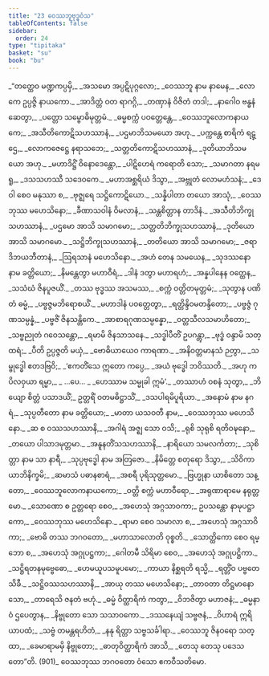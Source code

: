 ```yaml
---
title: "23 ဝေဿဘူဗုဒ္ဓဝံသ"
tableOfContents: false
sidebar:
  order: 24
type: "tipitaka"
basket: "su"
book: "bu"
---
```



<DynamicBreadcrumb />

<Division number="1" book="bu" e="ch" v="21" p="368">

<Paragraph number="895" type="verses" book="bu">
_“တတ္ထေဝ မဏ္ဍကပ္ပမှိ,_  
_အသမော အပ္ပဋိပုဂ္ဂလော;_  
_ဝေဿဘူ နာမ နာမေန,_  
_လောကေ ဥပ္ပဇ္ဇိ နာယကော._  

</Paragraph>

</Division>
<Division number="2" book="bu" e="ch" v="21" p="369">

<Paragraph number="896" type="verses" book="bu">
_အာဒိတ္တံ ဝတ ရာဂဂ္ဂိ,_  
_တဏှာနံ ဝိဇိတံ တဒါ;_  
_နာဂေါဝ ဗန္ဓနံ ဆေတွာ,_  
_ပတ္တော သမ္ဗောဓိမုတ္တမံ._  

</Paragraph>

</Division>
<Division number="3" book="bu" e="ch" v="21" p="369">

<Paragraph number="897" type="verses" book="bu">
_ဓမ္မစက္ကံ ပဝတ္တေန္တေ,_  
_ဝေဿဘူလောကနာယကေ;_  
_အသီတိကောဋိသဟဿာနံ,_  
_ပဌမာဘိသမယော အဟု._  

</Paragraph>

</Division>
<Division number="4" book="bu" e="ch" v="21" p="369">

<Paragraph number="898" type="verses" book="bu">
_ပက္ကန္တေ စာရိကံ ရဋ္ဌေ,_  
_လောကဇေဋ္ဌေ နရာသဘေ;_  
_သတ္တတိကောဋိသဟဿာနံ,_  
_ဒုတိယာဘိသမယော အဟု._  

</Paragraph>

</Division>
<Division number="5" book="bu" e="ch" v="21" p="369">

<Paragraph number="899" type="verses" book="bu">
_မဟာဒိဋ္ဌိံ ဝိနောဒေန္တော,_  
_ပါဋိဟေရံ ကရောတိ သော;_  
_သမာဂတာ နရမရူ,_  
_ဒသသဟဿီ သဒေဝကေ._  

</Paragraph>

</Division>
<Division number="6" book="bu" e="ch" v="21" p="369">

<Paragraph number="900" type="verses" book="bu">
_မဟာအစ္ဆရိယံ ဒိသွာ,_  
_အဗ္ဘုတံ လောမဟံသနံ;_  
_ဒေဝါ စေဝ မနုဿာ စ,_  
_ဗုဇ္ဈရေ သဋ္ဌိကောဋိယော._  

</Paragraph>

</Division>
<Division number="7" book="bu" e="ch" v="21" p="369">

<Paragraph number="901" type="verses" book="bu">
_သန္နိပါတာ တယော အာသုံ,_  
_ဝေဿဘုဿ မဟေသိနော;_  
_ခီဏာသဝါနံ ဝိမလာနံ,_  
_သန္တစိတ္တာန တာဒိနံ._  

</Paragraph>

</Division>
<Division number="8" book="bu" e="ch" v="21" p="369">

<Paragraph number="902" type="verses" book="bu">
_အသီတိဘိက္ခုသဟဿာနံ,_  
_ပဌမော အာသိ သမာဂမော;_  
_သတ္တတိဘိက္ခုသဟဿာနံ,_  
_ဒုတိယော အာသိ သမာဂမော._  

</Paragraph>

</Division>
<Division number="9" book="bu" e="ch" v="21" p="369">

<Paragraph number="903" type="verses" book="bu">
_သဋ္ဌိဘိက္ခုသဟဿာနံ,_  
_တတိယော အာသိ သမာဂမော;_  
_ဇရာဒိဘယဘီတာနံ,_  
_ဩရသာနံ မဟေသိနော._  

</Paragraph>

</Division>
<Division number="10" book="bu" e="ch" v="21" p="369">

<Paragraph number="904" type="verses" book="bu">
_အဟံ တေန သမယေန,_  
_သုဒဿနော နာမ ခတ္တိယော;_  
_နိမန္တေတွာ မဟာဝီရံ,_  
_ဒါနံ ဒတွာ မဟာရဟံ;_  
_အန္နပါနေန ဝတ္ထေန,_  
_သသံဃံ ဇိနပူဇယိံ._  

</Paragraph>

</Division>
<Division number="11" book="bu" e="ch" v="21" p="369">

<Paragraph number="905" type="verses" book="bu">
_တဿ ဗုဒ္ဓဿ အသမဿ,_  
_စက္ကံ ဝတ္တိတမုတ္တမံ;_  
_သုတွာန ပဏိတံ ဓမ္မံ,_  
_ပဗ္ဗဇ္ဇမဘိရောစယိံ._  

</Paragraph>

</Division>
<Division number="12" book="bu" e="ch" v="21" p="369">

<Paragraph number="906" type="verses" book="bu">
_မဟာဒါနံ ပဝတ္တေတွာ,_  
_ရတ္တိန္ဒိဝမတန္ဒိတော;_  
_ပဗ္ဗဇ္ဇံ ဂုဏသမ္ပန္နံ,_  
_ပဗ္ဗဇိံ ဇိနသန္တိကေ._  

</Paragraph>

</Division>
<Division number="13" book="bu" e="ch" v="21" p="369">

<Paragraph number="907" type="verses" book="bu">
_အာစာရဂုဏသမ္ပန္နော,_  
_ဝတ္တသီလသမာဟိတော;_  
_သဗ္ဗညုတံ ဂဝေသန္တော,_  
_ရမာမိ ဇိနသာသနေ._  

</Paragraph>

</Division>
<Division number="14" book="bu" e="ch" v="21" p="369">

<Paragraph number="908" type="verses" book="bu">
_သဒ္ဓါပီတိံ ဥပဂန္တွာ,_  
_ဗုဒ္ဓံ ဝန္ဒာမိ သတ္ထရံ;_  
_ပီတိ ဥပ္ပဇ္ဇတိ မယှံ,_  
_ဗောဓိယာယေဝ ကာရဏာ._  

</Paragraph>

</Division>
<Division number="15" book="bu" e="ch" v="21" p="370">

<Paragraph number="909" type="verses" book="bu">
_အနိဝတ္တမာနသံ ဉတွာ,_  
_သမ္ဗုဒ္ဓေါ ဧတဒဗြဝိ;_  
_‘ဧကတိံသေ ဣတော ကပ္ပေ,_  
_အယံ ဗုဒ္ဓေါ ဘဝိဿတိ._  

</Paragraph>

</Division>
<Division number="16" book="bu" e="ch" v="21" p="370">

<Paragraph number="910" type="verses" book="bu">
_အဟု ကပိလဝှယာ ရမ္မာ,_  
_ …ပေ… _  
_ဟေဿာမ သမ္မုခါ ဣမံ’._  

</Paragraph>

</Division>
<Division number="17" book="bu" e="ch" v="21" p="370">

<Paragraph number="911" type="verses" book="bu">
_တဿာဟံ ဝစနံ သုတွာ,_  
_ဘိယျော စိတ္တံ ပသာဒယိံ;_  
ဥတ္တရိံ ဝတမဓိဋ္ဌာသိံ,_  
_ဒသပါရမိပူရိယာ._  

</Paragraph>

</Division>
<Division number="18" book="bu" e="ch" v="21" p="370">

<Paragraph number="912" type="verses" book="bu">
_အနောမံ နာမ နဂရံ,_  
_သုပ္ပတီတော နာမ ခတ္တိယော;_  
_မာတာ ယသဝတီ နာမ,_  
_ဝေဿဘုဿ မဟေသိနော._  

</Paragraph>

</Division>
<Division number="19" book="bu" e="ch" v="21" p="370">

<Paragraph number="913" type="verses" book="bu">
_ဆ စ ဝဿသဟဿာနိ,_  
_အဂါရံ အဇ္ဈ သော ဝသိ;_  
_ရုစိ သုရုစိ ရတိဝဍ္ဎနော,_  
_တယော ပါသာဒမုတ္တမာ._  

</Paragraph>

</Division>
<Division number="20" book="bu" e="ch" v="21" p="370">

<Paragraph number="914" type="verses" book="bu">
_အနူနတိံသသဟဿာနိ,_  
_နာရိယော သမလင်္ကတာ;_  
_သုစိတ္တာ နာမ သာ နာရီ,_  
_သုပ္ပဗုဒ္ဓေါ နာမ အတြဇော._  

</Paragraph>

</Division>
<Division number="21" book="bu" e="ch" v="21" p="370">

<Paragraph number="915" type="verses" book="bu">
_နိမိတ္တေ စတုရော ဒိသွာ,_  
_သိဝိကာယာဘိနိက္ခမိ;_  
_ဆမာသံ ပဓာနစာရံ,_  
_အစရီ ပုရိသုတ္တမော._  

</Paragraph>

</Division>
<Division number="22" book="bu" e="ch" v="21" p="370">

<Paragraph number="916" type="verses" book="bu">
_ဗြဟ္မုနာ ယာစိတော သန္တော,_  
_ဝေဿဘူလောကနာယကော;_  
_ဝတ္တိ စက္ကံ မဟာဝီရော,_  
_အရုဏာရာမေ နရုတ္တမော._  

</Paragraph>

</Division>
<Division number="23" book="bu" e="ch" v="21" p="370">

<Paragraph number="917" type="verses" book="bu">
_သောဏော စ ဥတ္တရော စေဝ,_  
_အဟေသုံ အဂ္ဂသာဝကာ;_  
ဥပသန္တော နာမုပဋ္ဌာကော,_  
_ဝေဿဘုဿ မဟေသိနော._  

</Paragraph>

</Division>
<Division number="24" book="bu" e="ch" v="21" p="370">

<Paragraph number="918" type="verses" book="bu">
_ရာမာ စေဝ သမာလာ စ,_  
_အဟေသုံ အဂ္ဂသာဝိကာ;_  
_ဗောဓိ တဿ ဘဂဝတော,_  
_မဟာသာလောတိ ဝုစ္စတိ._  

</Paragraph>

</Division>
<Division number="25" book="bu" e="ch" v="21" p="370">

<Paragraph number="919" type="verses" book="bu">
_သောတ္ထိကော စေဝ ရမ္ဘော စ,_  
_အဟေသုံ အဂ္ဂုပဋ္ဌကာ;_  
_ဂေါတမီ သိရိမာ စေဝ,_  
_အဟေသုံ အဂ္ဂုပဋ္ဌိကာ._  

</Paragraph>

</Division>
<Division number="26" book="bu" e="ch" v="21" p="370">

<Paragraph number="920" type="verses" book="bu">
_သဋ္ဌိရတနမုဗ္ဗေဓော,_  
_ဟေမယူပသမူပမော;_  
_ကာယာ နိစ္ဆရတိ ရသ္မိ,_  
_ရတ္တိံဝ ပဗ္ဗတေ သိခီ._  

</Paragraph>

</Division>
<Division number="27" book="bu" e="ch" v="21" p="370">

<Paragraph number="921" type="verses" book="bu">
_သဋ္ဌိဝဿသဟဿာနိ,_  
_အာယု တဿ မဟေသိနော;_  
_တာဝတာ တိဋ္ဌမာနော သော,_  
_တာရေသိ ဇနတံ ဗဟုံ._  

</Paragraph>

</Division>
<Division number="28" book="bu" e="ch" v="21" p="371">

<Paragraph number="922" type="verses" book="bu">
_ဓမ္မံ ဝိတ္ထာရိကံ ကတွာ,_  
_ဝိဘဇိတွာ မဟာဇနံ;_  
_ဓမ္မနာဝံ ဌပေတွာန,_  
_နိဗ္ဗုတော သော သသာဝကော._  

</Paragraph>

</Division>
<Division number="29" book="bu" e="ch" v="21" p="371">

<Paragraph number="923" type="verses" book="bu">
_ဒဿနေယျံ သဗ္ဗဇနံ,_  
_ဝိဟာရံ ဣရိယာပထံ;_  
_သဗ္ဗံ တမန္တရဟိတံ,_  
_နနု ရိတ္တာ သဗ္ဗသင်္ခါရာ._  

</Paragraph>

</Division>
<Division number="30" book="bu" e="ch" v="21" p="371">

<Paragraph number="924" type="verses" book="bu">
_ဝေဿဘူ ဇိနဝရော သတ္ထာ,_  
_ခေမာရာမမှိ နိဗ္ဗုတော;_  
_ဓာတုဝိတ္ထာရိကံ အာသိ,_  
_တေသု တေသု ပဒေသတော”တိ. (901)_  


</Paragraph>
</Division>

<Paragraph number="925" type="center" book="bu">
ဝေဿဘုဿ ဘဂဝတော ဝံသော ဧကဝီသတိမော.
</Paragraph>